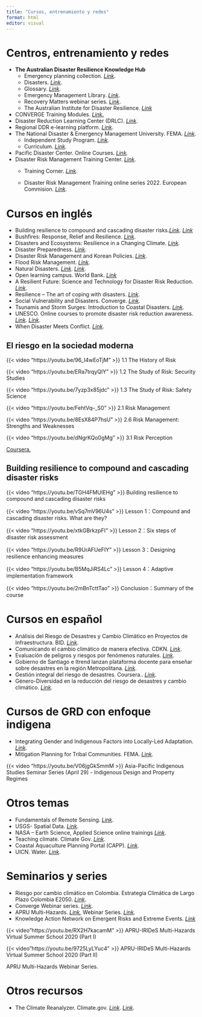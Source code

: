 ```yaml
---
title: "Cursos, entrenamiento y redes"
format: html
editor: visual
---
```


# **Centros, entrenamiento y redes**

-   **The Australian Disaster Resilience Knowledge Hub**
    -   Emergency planning collection. [*Link*](https://knowledge.aidr.org.au/collections/emergency-planning/).
    -   Disasters. [*Link*](https://knowledge.aidr.org.au/disasters/).
    -   Glossary. [*Link*](https://knowledge.aidr.org.au/glossary/).
    -   Emergency Management Library. [*Link*](https://knowledge.aidr.org.au/collections/emergency-management-library/).
    -   Recovery Matters webinar series. [*Link*](https://knowledge.aidr.org.au/resources/recovery-matters-webinar-series/?utm_source=Updates+from+AIDR&utm_campaign=f666ebcb63-EMAIL_CAMPAIGN_2020_03_10_03_44_COPY_01&utm_medium=email&utm_term=0_a0a8e928c9-f666ebcb63-184368417#story).
    -   The Australian Institute for Disaster Resilience. [*Link*](https://www.aidr.org.au/)
-   CONVERGE Training Modules. [*Link*.](https://converge.colorado.edu/resources/training-modules)
-   Disaster Reduction Learning Center (DRLC). [*Link*](https://www.jica.go.jp/english/activities/issues/disaster/disaster.html).
-   Regional DDR e-learning platform. [*Link*](https://courses.adpc.net/).
-   The National Disaster & Emergency Management University. FEMA. [*Link*](https://training.fema.gov/).
    -   Independent Study Program. [*Link*](https://training.fema.gov/is/)*.*
    -   Curriculum. [*Link*](https://training.fema.gov/ndemu/curriculum/)*.*
-   Pacific Disaster Center. Online Courses. [*Link*](https://www.pdc.org/help/)*.*
-   Disaster Risk Management Training Center. [*Link*](https://drmkc.jrc.ec.europa.eu/).
    -   Training Corner. [*Link*](https://drmkc.jrc.ec.europa.eu/science-for-drm/training-corner).

    -   Disaster Risk Management Training online series 2022. European Commision. [*Link*](https://drmkc.jrc.ec.europa.eu/science-for-drm/training-corner/disaster-risk-management-training-online-series-2022).

# Cursos en inglés

-   Building resilience to compound and cascading disaster risks.[*Link*](https://ap-plat.nies.go.jp/adaptation_literacy/resources/e_learning/drr/index.html). [*Link*](https://www.youtube.com/watch?v=TGH4FMUIEHg&list=PL9jaKxAv72Izbx17XKZhbFLvczH-5t7AV)
-   Bushfires: Response, Relief and Resilience. [*Link*](https://www.futurelearn.com/courses/bushfires).
-   Disasters and Ecosystems: Resilience in a Changing Climate. [*Link*](https://www.youtube.com/playlist?list=PLH___LL2LODuduh-dhLSFKOhyJZtRnIc_).
-   Disaster Preparedness. [*Link*](https://www.coursera.org/learn/disaster-preparedness).
-   Disaster Risk Management and Korean Policies. [*Link*](https://www.coursera.org/learn/disaster-risk-management-korean-policies).
-   Flood Risk Management. [*Link*](https://www.edx.org/es/course/flood-risk-management).
-   Natural Disasters. [*Link*](https://www.edx.org/es/course/natural-disasters). [*Link*](http://www.meteo.mcgill.ca/atoc185/).
-   Open learning campus. World Bank. [*Link*](https://olc.worldbank.org/content/resilience-and-disaster-risk-management-learning-lab)
-   A Resilient Future: Science and Technology for Disaster Risk Reduction. [*Link*](https://www.edx.org/es/course/a-resilient-future-science-and-technology-for-disa).
-   Resilience – The art of coping with disasters. [*Link*](https://www.edx.org/es/course/resilience-the-art-of-coping-with-disasters).
-   Social Vulnerability and Disasters. Converge. [*Link*](https://converge-training.colorado.edu/courses/vulnerable-populations/).
-   Tsunamis and Storm Surges: Introduction to Coastal Disasters. [*Link*](https://www.edx.org/es/course/tsunamis-and-storm-surges-introduction-to-coastal).
-   UNESCO. Online courses to promote disaster risk reduction awareness. [*Link*](https://en.unesco.org/greencitizens/stories/online-courses-promote-disaster-risk-reduction-awareness). [*Link*](http://elearning.unep.org/moocs/courses).
-   When Disaster Meets Conflict. [*Link*](https://www.coursera.org/learn/whendisastermeetsconflict).

## El riesgo en la sociedad moderna

::: {layout-ncol="2"}
{{< video "https://youtu.be/96_I4wEoTjM" >}} 1.1 The History of Risk

{{< video "https://youtu.be/ERa7trqyQlY" >}} 1.2 The Study of Risk: Security Studies

{{< video "https://youtu.be/7yzp3x85jdc" >}} 1.3 The Study of Risk: Safety Science

{{< video "https://youtu.be/FehtVq--_S0" >}} 2.1 Risk Management

{{< video "https://youtu.be/8EsX84P7hsU" >}} 2.6 Risk Management: Strengths and Weaknesses

{{< video "https://youtu.be/dNgrKQo0gMg" >}} 3.1 Risk Perception

[Coursera.](https://www.coursera.org/learn/risk-in-modern-society/home/module/1)
:::

## **Building resilience to compound and cascading disaster risks**

::: {layout-ncol="2"}
{{< video "https://youtu.be/TGH4FMUIEHg" >}} Building resilience to compound and cascading disaster risks

{{< video "https://youtu.be/vSq7mV96U4s" >}} Lesson 1：Compound and cascading disaster risks. What are they?

{{< video "https://youtu.be/xtkGBrkzpFI" >}} Lesson 2：Six steps of disaster risk assessment

{{< video "https://youtu.be/R9UrAFUeFIY" >}} Lesson 3：Designing resilience enhancing measures

{{< video "https://youtu.be/B5MqJiRS4Lc" >}} Lesson 4：Adaptive implementation framework

{{< video "https://youtu.be/2mBnTcttTao" >}} Conclusion：Summary of the course
:::

# Cursos en español

-   Análisis del Riesgo de Desastres y Cambio Climático en Proyectos de Infraestructura. BID. [*Link*](https://cursos.iadb.org/es/temas/infraestructura/analisis-riesgo-desastres-cambio-climatico-proyectos-infraestructura).
-   Comunicando el cambio climático de manera efectiva. CDKN. [*Link*](https://cdkn.org/comunicando/?loclang=es_es&fbclid=IwAR0sQ3LypFp0Atq5eOtWgPrOisQkKmMeBlaS-woYhp5JvqKFE122-_LIur8).
-   Evaluación de peligros y riesgos por fenómenos naturales. [*Link*](https://www.coursera.org/learn/riesgos-fenomenos-naturales/home/welcome).
-   Gobierno de Santiago e Itrend lanzan plataforma docente para enseñar sobre desastres en la región Metropolitana. [*Link*](https://plataforma.aprendedesastres.cl/).
-   Gestión integral del riesgo de desastres. Coursera.. [*Link*](https://www.coursera.org/learn/gestion-riesgo/home/welcome).
-   Género-Diversidad en la reducción del riesgo de desastres y cambio climático. [*Link*](https://es.grripp.net/cursoonline/1-video-introductorio).

# Cursos de GRD con enfoque indigena

-   Integrating Gender and Indigenous Factors into Locally-Led Adaptation. [*Link*](https://ap-plat.nies.go.jp/adaptation_literacy/resources/e_learning/ait_lla/index.html)*.*
-   Mitigation Planning for Tribal Communities. FEMA. [*Link*](https://training.fema.gov/is/courseoverview.aspx?code=IS-350&lang=en)*.*

{{< video "https://youtu.be/V06jgGkSmmM >}} Asia-Pacific Indigenous Studies Seminar Series (April 29) - Indigenous Design and Property Regimes

# Otros temas

-   Fundamentals of Remote Sensing. [*Link*](https://arset.gsfc.nasa.gov/webinars/fundamentals-remote-sensing).
-   USGS- Spatial Data. [*Link*](https://lpdaac.usgs.gov/resources/e-learning/).
-   NASA – Earth Science, Applied Science online trainings [*Link*](https://appliedsciences.nasa.gov/join-mission/training?program_area=14).
-   Teaching climate. Climate Gov. [*Link*](https://www.climate.gov/teaching).
-   Coastal Aquaculture Planning Portal (CAPP). [*Link*](https://coastalscience.noaa.gov/research/marine-spatial-ecology/coastal-aquaculture-planning-portal-capp/).
-   UICN. Water. [*Link*](https://learningelc.org/course/index.php?categoryid=6).

# **Seminarios y series**

-   Riesgo por cambio climático en Colombia. Estrategia Climática de Largo Plazo Colombia E2050. [*Link*](https://youtu.be/4v9T0QaI7ZU).
-   Converge Webinar series. [*Link*](https://converge.colorado.edu/communications/webinar-series).
-   APRU Multi-Hazards. [*Link*](https://www.apru.org/our-work/pacific-rim-challenges/multi-hazards/)*,* Webinar Series. [*Link*](https://apru.org/event/the-apru-multi-hazards-webinar-series-a-new-approach-for-disaster-risk-management-after-covid-19/).
-   Knowledge Action Network on Emergent Risks and Extreme Events. [*Link*](https://www.risk-kan.org/webinars/)

::: {layout-ncol="2"}
{{< video"https://youtu.be/RX2H7kacamM" >}} APRU-IRIDeS Multi-Hazards Virtual Summer School 2020 (Part I)

{{< video"https://youtu.be/9725LyLYuc4" >}} APRU-IRIDeS Multi-Hazards Virtual Summer School 2020 (Part II)

APRU Multi-Hazards Webinar Series.
:::

# **Otros recursos**

-   The Climate Reanalyzer. Climate.gov. [*Link*](https://www.climate.gov/teaching/resources/climate-reanalyzer-0). [*Link*](https://climatereanalyzer.org/).